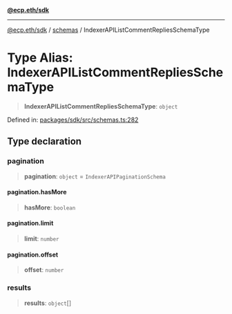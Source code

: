 [**@ecp.eth/sdk**](/sdk-reference/index.mdx)

***

[@ecp.eth/sdk](/sdk-reference/index.mdx) / [schemas](/sdk-reference/schemas/index.mdx) / IndexerAPIListCommentRepliesSchemaType

# Type Alias: IndexerAPIListCommentRepliesSchemaType

> **IndexerAPIListCommentRepliesSchemaType**: `object`

Defined in: [packages/sdk/src/schemas.ts:282](https://github.com/ecp-eth/comments-monorepo/blob/main/packages/sdk/src/schemas.ts#L282)

## Type declaration

### pagination

> **pagination**: `object` = `IndexerAPIPaginationSchema`

#### pagination.hasMore

> **hasMore**: `boolean`

#### pagination.limit

> **limit**: `number`

#### pagination.offset

> **offset**: `number`

### results

> **results**: `object`[]
